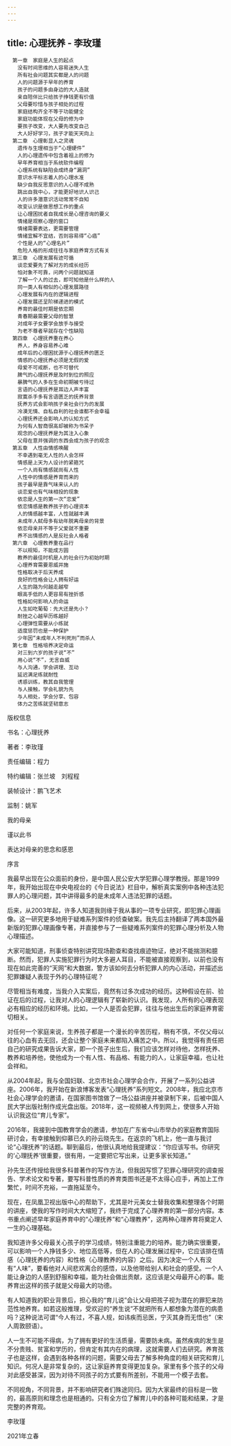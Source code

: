 ```yaml
---
---
---
```

title: 心理抚养 - 李玫瑾
---


```
　第一章　家庭是人生的起点
　　没有时间思维的人容易迷失人生
　　所有社会问题其实都是人的问题
　　人的问题源于早年的养育
　　孩子的问题多由身边的大人造就
　　亲自陪伴比只给孩子挣钱更有价值
　　父母要珍惜与孩子相处的过程
　　家庭结构齐全不等于功能健全
　　家庭功能体现在父母的修为中
　　要孩子改变，大人要先改变自己
　　大人好好学习，孩子才能天天向上
　第二章　心理彰显人之灵魂
　　遗传与生理相当于“心理硬件”
　　人的心理遗传中包含着祖上的修为
　　早年养育相当于系统软件编程
　　心理系统有缺陷会成终身“漏洞”
　　意识水平标志着人的心理水准
　　缺少自我反思意识的人心理不成熟
　　跳出自我中心，才能更好地识人识己
　　人的许多潜意识活动常常不自知
　　改变认识是做思想工作的重点
　　让心理困扰者自我成长是心理咨询的要义
　　情绪是观察心理的窗口
　　情绪需要表达，更需要管理
　　情绪宜解不宜结，否则容易得“心癌”
　　个性是人的“心理名片”
　　危险人格的形成往往与家庭养育方式有关
　第三章　心理发展有迹可循
　　谈恋爱要先了解对方的成长经历
　　怕对象不可靠，问两个问题就知道
　　了解一个人的过去，即可知他是什么样的人
　　同一类人有相似的心理发展路径
　　心理发展有内在的逻辑进程
　　心理发展还呈阶梯递进的模式
　　养育的最佳时期是依恋期
　　青春期最需要父母的智慧
　　对成年子女要学会放手与接受
　　为老不尊者早就存在个性缺陷
　第四章　心理抚养重在养心
　　养人，养身容易养心难
　　成年后的心理困扰源于心理抚养的匮乏
　　情感的心理抚养必须是无假的爱
　　母爱不可戒断，也不可替代
　　脾气的心理抚养是及时到位的照应
　　暴脾气的人多在生命初期被亏待过
　　言语的心理抚养是耳边人声丰富
　　寂寞杀手多有言语匮乏的抚养背景
　　抚养方式会影响孩子亲社会行为的发展
　　冷漠无情、自私自利的社会谁都不会幸福
　　心理抚养还会影响人的认知方式
　　为何有人智商很高却被称为书呆子
　　观念的心理抚养是为其注入心象
　　父母在意并强调的东西会成为孩子的观念
　第五章　人性由情感唤醒
　　不幸遇到毫无人性的人会怎样
　　情感是上天为人设计的紧箍咒
　　一个人尚有情感就尚有人性
　　人性中的情感是养育而来的
　　孩子最早是靠气味来认人的
　　谈恋爱也有气味相投的现象
　　依恋是人生的第一次“恋爱”
　　依恋情感是教养孩子的心理资本
　　人的情感越丰富，人性就越丰满
　　未成年人弑母多有幼年脱离母亲的背景
　　依恋母亲并不等于父爱就不重要
　　养不出情感的人是反社会人格者
　第六章　心理教养重在品行
　　不以规矩，不能成方圆
　　教养的最佳时机是人的社会行为初始时期
　　心理养育需要恩威并施
　　性格取决于后天养成
　　良好的性格会让人拥有好运
　　人生的路为何越走越窄
　　眼高手低的人更容易有挫折感
　　性格如何影响人的命运
　　人生如吃葡萄：先大还是先小？
　　耐挫之心越早历练越好
　　心理弹性需要从小练就
　　适度惩罚也是一种保护
　　少年因“未成年人不判死刑”而杀人
　第七章　性格培养决定命运
　　对三到六岁的孩子说“不”
　　用心说“不”，无言自威
　　与人沟通，学会讲理、互动
　　延迟满足练就耐性
　　诱惑训练，教其自我管理
　　与人接触，学会礼貌为先
　　与人相处，学会分享、包容
　　体力之苦练就坚韧意志
```


版权信息


书名：心理抚养

著者：李玫瑾

责任编辑：程力

特约编辑：张兰坡　刘程程

装帧设计：鹏飞艺术

监制：姚军






我的母亲



谨以此书

表达对母亲的思念和感恩





序言


我最早出现在公众面前的身份，是中国人民公安大学犯罪心理学教授。那是1999年，我开始出现在中央电视台的《今日说法》栏目中，解析真实案例中各种违法犯罪人的心理问题，其中讲得最多的是未成年人违法犯罪的话题。

后来，从2003年起，许多人知道我则缘于我从事的一项专业研究，即犯罪心理画像。这一研究更多地用于疑难系列案件的侦查破案。我先后主持翻译了两本国外最新版的犯罪心理画像专著，并直接参与了一些疑难系列案件的犯罪心理分析及人物心理描述。

大家可能知道，刑事侦查特别讲究现场勘查和查找痕迹物证，绝对不能揣测和臆断。然而，犯罪人实施犯罪行为时大多避人耳目，不能被直接观察到，以前也没有现在如此完善的“天网”和大数据，警方该如何去分析犯罪人的内心活动，并描述出犯罪嫌疑人表现于外的心理特征呢？

尽管相当有难度，当我介入实案后，竟然有过多次成功的经历。这种假设在前、验证在后的过程，让我对人的心理逻辑有了崭新的认识。我发现，人所有的心理表现必有相应的经历和环境。比如，一个人是否会犯罪，往往与他出生后的家庭养育密切相关。

对任何一个家庭来说，生养孩子都是一个漫长的辛苦历程，稍有不慎，不仅父母以往的心血有去无回，还会让整个家庭未来都陷入痛苦之中。所以，我觉得有责任把自己的研究成果告诉大家，即一个孩子出生后，我们应该怎样对待他，怎样抚养、教养和培养他，使他成为一个有人性、有品格、有能力的人，让家庭幸福，也让社会祥和。

从2004年起，我与全国妇联、北京市社会心理学会合作，开展了一系列公益讲座。2006年，我开始在新浪博客发表“心理抚养”系列短文。2008年，我应北京市社会心理学会的邀请，在国家图书馆做了一场公益讲座并被录制下来，后被中国人民大学出版社制作成光盘出版。2018年，这一视频被人传到网上，使很多人开始认识我这位“育儿专家”。

2016年，我接到中国教育学会的邀请，参加在广东省中山市举办的家庭教育国际研讨会，有幸接触到仰慕已久的孙云晓先生。在返京的飞机上，他一直与我讨论“心理抚养”的话题。聊到最后，他很认真地给我提建议：“你应该写书。你研究的‘心理抚养’很重要，很有用，一定要把它写出来，让更多家长知道。”

孙先生还传授给我很多科普著作的写作方法，但我因写惯了犯罪心理研究的调查报告、学术论文和专著，要写科普性质的养育类图书还是不太得心应手，再加上工作繁忙，时间不充裕，一直拖延至今。

现在，在凤凰卫视出版中心的帮助下，尤其是叶元美女士替我收集和整理各个时期的讲座，使我的写作时间大大缩短了，我终于完成了心理养育的第一部分内容。本书重点阐述早年家庭养育中的“心理抚养”和“心理教养”，这两种心理养育将奠定人一生的心理基础。

我知道许多父母最关心孩子的学习成绩，特别注重能力的培养。能力确实很重要，可以影响一个人挣钱多少、地位高低等，但在人的心理发展过程中，它应该排在情感（心理抚养的内容）和性格（心理教养的内容）之后。因为决定一个人有没有“人味”，要看他对人间悲欢离合的感悟，以及他带给别人和社会的感受。一个人能让身边的人感到舒服和幸福，能为社会做出贡献，这应该是父母最开心的事。能养育出这样的孩子就是父母最大的功德。

有人知道我的职业背景后，担心我的“育儿说”会让父母把孩子视为潜在的罪犯来防范性地养育。如若这般推理，受欢迎的“养生说”不就把所有人都想象为潜在的病患吗？这种说法可谓“今人有过，不喜人规，如讳疾而忌医，宁灭其身而无悟也”（宋人周敦颐语）。

人一生不可能不得病，为了拥有更好的生活质量，需要防未病。虽然疾病的发生是不分贵贱、贫富和学历的，但肯定有其内在的病理，这就需要人们去研究。养育孩子也是这样，会遇到各种各样的问题，需要父母去了解多种角度的相关研究和育儿知识。何况人是非常复杂的，这让家庭养育变得更加复杂。家里有多个孩子的父母对此感受甚深，因为对待不同孩子的方式要有所差别，不能用一个模子去套。

不同视角，不同背景，并不影响研究者们殊途同归。因为大家最终的目标是一致的，最高原则和理念也是相通的。只有全方位了解育儿中的各种可能和结果，才是完整的养育观。

李玫瑾

2021年立春